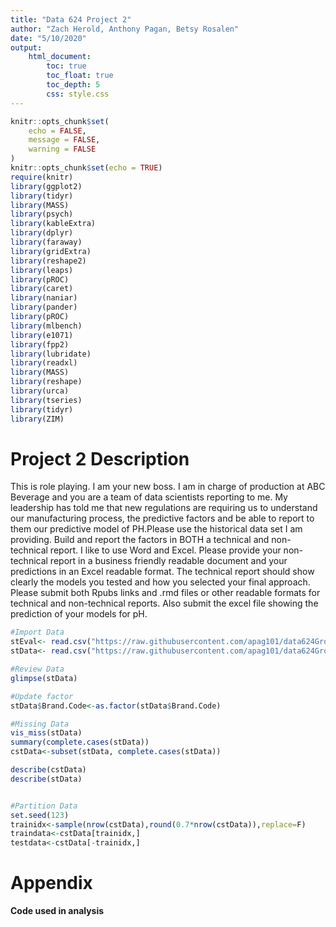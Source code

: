 ```yaml
---
title: "Data 624 Project 2"
author: "Zach Herold, Anthony Pagan, Betsy Rosalen"
date: "5/10/2020"
output: 
    html_document:
        toc: true
        toc_float: true
        toc_depth: 5
        css: style.css
---
```


```r
knitr::opts_chunk$set(
	echo = FALSE,
	message = FALSE,
	warning = FALSE
)
knitr::opts_chunk$set(echo = TRUE)
require(knitr)
library(ggplot2)
library(tidyr)
library(MASS)
library(psych)
library(kableExtra)
library(dplyr)
library(faraway)
library(gridExtra)
library(reshape2)
library(leaps)
library(pROC)
library(caret)
library(naniar)
library(pander)
library(pROC)
library(mlbench)
library(e1071)
library(fpp2)
library(lubridate)
library(readxl)
library(MASS)
library(reshape)
library(urca)
library(tseries)
library(tidyr)
library(ZIM)
```

# Project 2 Description 

This is role playing. I am your new boss. I am in charge of production at ABC Beverage and you are a team of data scientists reporting to me. My leadership has told me that new regulations are requiring us to understand our manufacturing process, the predictive factors and be able to report to them our predictive model of PH.Please use the historical data set I am providing.  Build and report the factors in BOTH a technical and non-technical report. I like to use Word and Excel. Please provide your non-technical report in a  business friendly readable document and your predictions in an Excel readable format. The technical report should show clearly the models you tested and how you selected your final approach. Please submit both Rpubs links and .rmd files or other readable formats for technical and non-technical reports. Also submit the excel file showing the prediction of your models for pH.

```r
#Import Data
stEval<- read.csv("https://raw.githubusercontent.com/apag101/data624Group5/master/Project2/StudentEvaluation.csv?token=AB3M6K7RXH65YIAKWZBQ6KK6XA7R2", header = TRUE)
stData<- read.csv("https://raw.githubusercontent.com/apag101/data624Group5/master/Project2/StudentData.csv?token=AB3M6K4AYHCT5HBFJYHCCSC6XBACQ", header = TRUE)

#Review Data
glimpse(stData)

#Update factor
stData$Brand.Code<-as.factor(stData$Brand.Code)

#Missing Data
vis_miss(stData)
summary(complete.cases(stData))
cstData<-subset(stData, complete.cases(stData))

describe(cstData)
describe(stData)


#Partition Data
set.seed(123)
trainidx<-sample(nrow(cstData),round(0.7*nrow(cstData)),replace=F)
traindata<-cstData[trainidx,]
testdata<-cstData[-trainidx,]

```


# Appendix

**Code used in analysis**
```r

```

